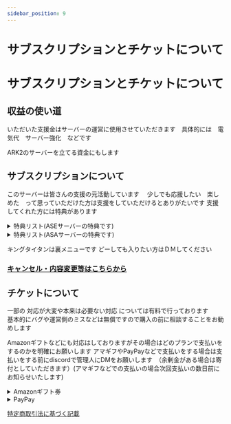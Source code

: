 ```yaml
---
sidebar_position: 9
---
```

# サブスクリプションとチケットについて



<head>
  <script async src="https://js.stripe.com/v3/pricing-table.js"></script>
</head>

# サブスクリプションとチケットについて

## 収益の使い道

いただいた支援金はサーバーの運営に使用させていただきます　具体的には　電気代　サーバー強化　などです

ARK2のサーバーを立てる資金にもします

## サブスクリプションについて
このサーバーは皆さんの支援の元活動しています　
少しでも応援したい　楽しめた　って思っていただけた方は支援をしていただけるとありがたいです
支援してくれた方には特典があります

<details>
 <summary>特典リスト(ASEサーバーの特典です)</summary>

  特典/プラン          | ドードー | ラプトル | レックス | ギガノト
  ------------------ | -------- | ------- | ------- |---------
  バグサポート※1　　 | ○     | ○      | ○     | ○
  GEN2・エクス通知※2　　 | ×     | ○      | ○     | ○
  新マップ・イベントマップ先行プレイ　　 | ×     | ○      | ○     | ○
  新マップ・イベントマップ先行プレイ招待※3　　 | ×     | ×     | 2人     | 3人
  サバイバー・トライブ修復 | ×     | ×     | ○     | ○
  転送バグ保障　　　　 | ×     | ○     | ○     | ○
  拠点維持ミスロールバック対応 | ×     | ×     | ×    | ○
  アイテムの配布（毎月） | 1つ     | 2つ      | 3つ     | 4つ
  [ARKショップポイント（30分ごとに）](/docs/ase/arkapi/arkshop.md) | 40     | 70      | 120     | 150
  [アイテムの取り寄せ機能と範囲](/docs/ase/arkapi/pullitem.md) | ×     | ○ 3     | ○  7   | ○ 10
  サーバーの立て方の質問等 | ×     | ○      | ○     | ○
  [テイム済み恐竜検索機能](/docs/ase/arkapi/dinotracker.md)  | ×     | ○      | ○     | ○ 
  
  ※ 1
  - 埋もれた死体回収 補填
  - バグによるアイテムロスト補填
  - その他対応に時間のかかるもの
  上記のサポートを指します
  運営側のミスによるサポートは無償対応です
  ※2通知例

  <img src="/img/join/GEN2.jpg" alt="代替テキスト" width="400" height="200"/>

  <img src="/img/join/OSD.jpg" alt="代替テキスト" width="400" height="200"/>

  ※3　先行プレイ権がない方を招待して先行プレイを一緒にできるようになります

  アイテム配布内容          | ドードー | ラプトル | レックス | ギガノト
  ------------------ | -------- | ------- | ------- |---------
  チビペット紫以下　　 | ○     | ○      | ○     | ○
  チビペット黄以上　　 | ×     | ○      | ○     | ○
  色指定紫以下　　　　 | ×     | ○      | ○     | ○
  色指定黄以上　　　　 | ×     | ×      | ○     | ○
  通常手に入るスキン   | ×     | ○      | ○     | ○
  通常手に入らないスキン   | ×     | ×      | ○     | ○
  ひげ・髪型　　　　   | ×     | ○      | ○     | ○
  エモート　　　　   | ×     | ×      | ○     | ○

上記の特典の1部はSteamIDの申請をした後にご利用いただけます

</details>

<details>
  <summary>特典リスト(ASAサーバーの特典です)</summary>

  ## 特典リスト(ASAサーバーの特典です)

  特典/プラン          | ドードー | ラプトル | レックス | ギガノト
    ------------------ | -------- | ------- | ------- |---------
  アイテム復旧※1               | ○     | ○     | ○     | ○
  その他バグサポート※2           | ○     | ○     | ○     | ○
  新マップ イベントマップ等の参加※3  | ×     | ○     | ○     | ○
  新マップ(MODマップ含む)招待人数    | 0     | 1     | 2     | 3
  サバイバー・トライブ修復 | ×     | ○    | ○     | ○
  サバイバー名前変更※5            | ×     | 月1回まで    | 月2回まで     | 月3回まで
  [ARKショップポイント（30分ごとに）](/docs/asa/arkapi/arkshop.md) | 40     | 70      | 120     | 150
  ARKショップ購入可能種類(デフォルト5)   | 67種類     | 115種類     | 121種類     | 121種類

  ARKショップについては[こちら](/docs/asa/arkapi/arkshop.md)  

  ## [ブリーディング関連特典リスト](/docs/asa/arkapi/otherapi.md)

    恐竜/プラン          | ドードー | ラプトル | レックス | ギガノト
  ------------------ | -------- | ------- | ------- |---------
  恐竜ステリセット　 | ○     | ○     | ○     | ○
  恐竜の性別変更　 | ×     | ×     | ○     | ○
  恐竜を成長させる | ×     | 33％   | 33％     | 50％    
  付近の恐竜の所有権を取得する | ○     | ○     | ○  | ○
  刷り込みを追加する | ×     | 33％   | 33％     | 50％   
  交配クールタイムリセット(単体) | ×     | ○     | ○     | ○
  交配クールタイムリセット(範囲) | ×     | ×     | ×     | ○
  刷り込み主を変更する | ×     | ×     | ○     | ○
  対象の生物を殺す(単体)　| ×     | ○     | ○     | ○
  対象の生物を殺す(範囲)　| ×     | ○     | ○     | ○

ブリーディング関連機能詳細は[こちら](/docs/asa/arkapi/otherapi.md)


  ### ※1復旧範囲
  - 各マップごとに30分に一回アイテムバックアップが作成され、336回分、もしくは手動保存過去10回以内までが対象です バックアップについては[こちら](docs\asa\setting.md)をご覧ください
  - 埋もれた死体回収(回収困難の場合はバックアップからの復旧になります)
  - バグによるアイテムロスト補填
  上記のサポートを指します
  運営側のミスによるサポートは無償対応です
  ### ※2サポート範囲
  - その他対応に時間のかかるもの
  上記のサポートを指します
  運営側のミスによるサポートは無償対応です
  ### ※3 ※4
  - メンバーシップサーバーはラプトル以上の参加になります。
  - マップ登場から1ヶ月間以上の先行アクセス(ドードーの方は一般開放の2週間前からの先行アクセスに変更されます)
  - イベントマップ開始時の先行アクセス
  ### ※5
  2025年3月よりラプトルは招待ができなくなります。
  ### ※6
  サバイバー名に特殊文字が含まれる場合変更ができない場合があります。また、特殊文字を含む名前への変更はできません

  上記の特典の1部はEOSIDの申請をした後にご利用いただけます
  ### ※
  これらの内容は事前の告知なく一部変更される場合があります。
</details>


<stripe-pricing-table class="for-light" pricing-table-id="prctbl_1O7dGhFQiLh6QgbCoRVIJFsx"
publishable-key="pk_live_51MdoPgFQiLh6QgbCPRgVejcA5lByeWABkIolrWUdJ9LXTsTvDJIVCuctIhCIp0bEuD9CsFtoKcnRRYV3nX7qpVTy00Bu7OVZad" />
<stripe-pricing-table class="for-dark" pricing-table-id="prctbl_1O7dGhFQiLh6QgbCoRVIJFsx"
publishable-key="pk_live_51MdoPgFQiLh6QgbCPRgVejcA5lByeWABkIolrWUdJ9LXTsTvDJIVCuctIhCIp0bEuD9CsFtoKcnRRYV3nX7qpVTy00Bu7OVZad" />

キングタイタンは裏メニューです どーしても入りたい方はＤＭしてください


### [キャンセル・内容変更等はこちらから](https://billing.stripe.com/p/login/3cseX86EIgRt8ms288)


## チケットについて

一部の 対応が大変や本来は必要ない対応 については有料で行っております  
基本的にバグや運営側のミスなどは無償ですので購入の前に相談することをお勧めします

<stripe-pricing-table class="for-light" pricing-table-id="prctbl_1MecdrFQiLh6QgbCMVxchOTK" publishable-key="pk_live_51MdoPgFQiLh6QgbCPRgVejcA5lByeWABkIolrWUdJ9LXTsTvDJIVCuctIhCIp0bEuD9CsFtoKcnRRYV3nX7qpVTy00Bu7OVZad" />
<stripe-pricing-table class="for-dark" pricing-table-id="prctbl_1N0PQWFQiLh6QgbCgqJIkrcB" publishable-key="pk_live_51MdoPgFQiLh6QgbCPRgVejcA5lByeWABkIolrWUdJ9LXTsTvDJIVCuctIhCIp0bEuD9CsFtoKcnRRYV3nX7qpVTy00Bu7OVZad" />



Amazonギフトなどにも対応はしておりますがその場合はどのプランで支払いをするのかを明確にお願いします 
アマギフやPayPayなどで支払いをする場合は支払いをする前にdiscordで管理人にDMをお願いします　（余剰金がある場合は寄付としていただきます）(アマギフなどでの支払いの場合次回支払いの数日前にお知らせいたします)

<details>
  <summary>Amazonギフト券</summary>

  Amazon ＠てりにらにDMでコードを送っていただくか　terinira@gmail.com のアカウントに 送ってください
</details>

<details>
  <summary>PayPay</summary>

  PayPay　ID terinira に送金してください
</details>


[特定商取引法に基づく記載](/docs/law/commerce)

